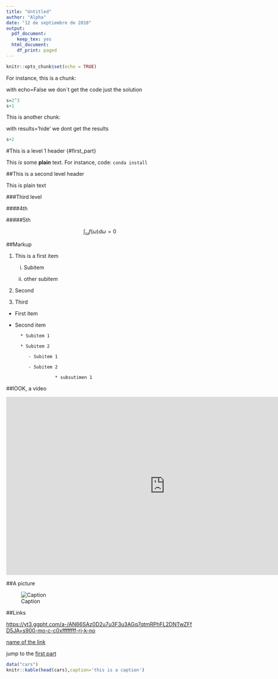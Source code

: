 ```yaml
---
title: "Untitled"
author: "Alpha"
date: "12 de septiembre de 2018"
output:
  pdf_document:
    keep_tex: yes
  html_document:
    df_print: paged
---
```


```r
knitr::opts_chunk$set(echo = TRUE)

```

For instance, this is a chunk:

with echo=False we don´t get the code just the solution
```r
s=2^3
s+1
```

This is another chunk:

with results='hide'  we dont get the results
```r
s+2
```




#This is a level 1 header {#first_part}

This *is* some **plain** text. For instance, code: `conda install`

##This is a second level header

This is plain text

###Third level

####4th

#####5th

$$
\int_\omega f(\omega)d\omega=0
$$


##Markup

1. This is a first item

    i. Subitem
   
    ii. other subitem
   
2. Second

3. Third

* First item

* Second item
   
        * Subitem 1
   
        * Subitem 2
   
           - Subitem 1 
       
           - Subitem 2 
        
                     * subsutimen 1
          

##lOOK, a video

<iframe width="853" height="480" src="https://www.youtube.com/embed/BKcDXNbof0g" frameborder="0" allow="autoplay; encrypted-media" allowfullscreen></iframe>

##A picture

![Caption](https://upload.wikimedia.org/wikipedia/commons/thumb/a/ac/Logo_UC3M.svg/1024px-Logo_UC3M.svg.png)

##Links 

<https://yt3.ggpht.com/a-/AN66SAz0D2u7u3F3u3AGq7qtmRPhFL2DNTwZFfD5JA=s900-mo-c-c0xffffffff-rj-k-no>

[name of the link](https://upload.wikimedia.org/wikipedia/commons/thumb/a/ac/Logo_UC3M.svg/1024px-Logo_UC3M.svg.png)

jump to the [first part](#first_part)

```r
data("cars")
knitr::kable(head(cars),caption='this is a caption')
```




